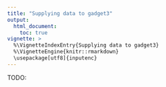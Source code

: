 ```yaml
---
title: "Supplying data to gadget3"
output:
  html_document:
    toc: true
vignette: >
  %\VignetteIndexEntry{Supplying data to gadget3}
  %\VignetteEngine{knitr::rmarkdown}
  \usepackage[utf8]{inputenc}
---
```


TODO:
